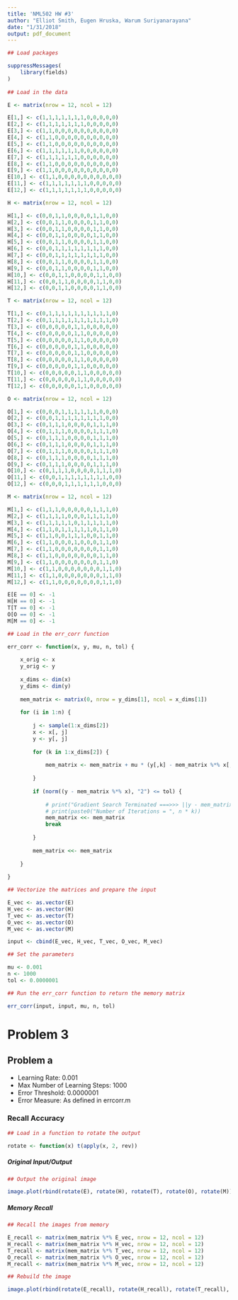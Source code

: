 ```yaml
---
title: 'NML502 HW #3'
author: "Elliot Smith, Eugen Hruska, Warum Suriyanarayana"
date: "1/31/2018"
output: pdf_document
---
```


```r

## Load packages

suppressMessages(
    library(fields)
)
    
## Load in the data

E <- matrix(nrow = 12, ncol = 12)

E[1,] <- c(1,1,1,1,1,1,1,0,0,0,0,0)
E[2,] <- c(1,1,1,1,1,1,1,0,0,0,0,0)
E[3,] <- c(1,1,0,0,0,0,0,0,0,0,0,0)
E[4,] <- c(1,1,0,0,0,0,0,0,0,0,0,0)
E[5,] <- c(1,1,0,0,0,0,0,0,0,0,0,0)
E[6,] <- c(1,1,1,1,1,1,0,0,0,0,0,0)
E[7,] <- c(1,1,1,1,1,1,0,0,0,0,0,0)
E[8,] <- c(1,1,0,0,0,0,0,0,0,0,0,0)
E[9,] <- c(1,1,0,0,0,0,0,0,0,0,0,0)
E[10,] <- c(1,1,0,0,0,0,0,0,0,0,0,0)
E[11,] <- c(1,1,1,1,1,1,1,0,0,0,0,0)
E[12,] <- c(1,1,1,1,1,1,1,0,0,0,0,0)

H <- matrix(nrow = 12, ncol = 12)

H[1,] <- c(0,0,1,1,0,0,0,0,1,1,0,0)
H[2,] <- c(0,0,1,1,0,0,0,0,1,1,0,0)
H[3,] <- c(0,0,1,1,0,0,0,0,1,1,0,0)
H[4,] <- c(0,0,1,1,0,0,0,0,1,1,0,0)
H[5,] <- c(0,0,1,1,0,0,0,0,1,1,0,0)
H[6,] <- c(0,0,1,1,1,1,1,1,1,1,0,0)
H[7,] <- c(0,0,1,1,1,1,1,1,1,1,0,0)
H[8,] <- c(0,0,1,1,0,0,0,0,1,1,0,0)
H[9,] <- c(0,0,1,1,0,0,0,0,1,1,0,0)
H[10,] <- c(0,0,1,1,0,0,0,0,1,1,0,0)
H[11,] <- c(0,0,1,1,0,0,0,0,1,1,0,0)
H[12,] <- c(0,0,1,1,0,0,0,0,1,1,0,0)

T <- matrix(nrow = 12, ncol = 12)

T[1,] <- c(0,1,1,1,1,1,1,1,1,1,1,0)
T[2,] <- c(0,1,1,1,1,1,1,1,1,1,1,0)
T[3,] <- c(0,0,0,0,0,1,1,0,0,0,0,0)
T[4,] <- c(0,0,0,0,0,1,1,0,0,0,0,0)
T[5,] <- c(0,0,0,0,0,1,1,0,0,0,0,0)
T[6,] <- c(0,0,0,0,0,1,1,0,0,0,0,0)
T[7,] <- c(0,0,0,0,0,1,1,0,0,0,0,0)
T[8,] <- c(0,0,0,0,0,1,1,0,0,0,0,0)
T[9,] <- c(0,0,0,0,0,1,1,0,0,0,0,0)
T[10,] <- c(0,0,0,0,0,1,1,0,0,0,0,0)
T[11,] <- c(0,0,0,0,0,1,1,0,0,0,0,0)
T[12,] <- c(0,0,0,0,0,1,1,0,0,0,0,0)

O <- matrix(nrow = 12, ncol = 12)

O[1,] <- c(0,0,0,1,1,1,1,1,1,0,0,0)
O[2,] <- c(0,0,1,1,1,1,1,1,1,1,0,0)
O[3,] <- c(0,1,1,1,0,0,0,0,1,1,1,0)
O[4,] <- c(0,1,1,1,0,0,0,0,1,1,1,0)
O[5,] <- c(0,1,1,1,0,0,0,0,1,1,1,0)
O[6,] <- c(0,1,1,1,0,0,0,0,1,1,1,0)
O[7,] <- c(0,1,1,1,0,0,0,0,1,1,1,0)
O[8,] <- c(0,1,1,1,0,0,0,0,1,1,1,0)
O[9,] <- c(0,1,1,1,0,0,0,0,1,1,1,0)
O[10,] <- c(0,1,1,1,0,0,0,0,1,1,1,0)
O[11,] <- c(0,0,1,1,1,1,1,1,1,1,0,0)
O[12,] <- c(0,0,0,1,1,1,1,1,1,0,0,0)

M <- matrix(nrow = 12, ncol = 12)

M[1,] <- c(1,1,1,0,0,0,0,0,1,1,1,0)
M[2,] <- c(1,1,1,1,0,0,0,1,1,1,1,0)
M[3,] <- c(1,1,1,1,1,0,1,1,1,1,1,0)
M[4,] <- c(1,1,0,1,1,1,1,1,0,1,1,0)
M[5,] <- c(1,1,0,0,1,1,1,0,0,1,1,0)
M[6,] <- c(1,1,0,0,0,1,0,0,0,1,1,0)
M[7,] <- c(1,1,0,0,0,0,0,0,0,1,1,0)
M[8,] <- c(1,1,0,0,0,0,0,0,0,1,1,0)
M[9,] <- c(1,1,0,0,0,0,0,0,0,1,1,0)
M[10,] <- c(1,1,0,0,0,0,0,0,0,1,1,0)
M[11,] <- c(1,1,0,0,0,0,0,0,0,1,1,0)
M[12,] <- c(1,1,0,0,0,0,0,0,0,1,1,0)

E[E == 0] <- -1
H[H == 0] <- -1
T[T == 0] <- -1
O[O == 0] <- -1
M[M == 0] <- -1

## Load in the err_corr function

err_corr <- function(x, y, mu, n, tol) {
    
    x_orig <- x
    y_orig <- y
    
    x_dims <- dim(x)
    y_dims <- dim(y)
    
    mem_matrix <- matrix(0, nrow = y_dims[1], ncol = x_dims[1])
    
    for (i in 1:n) {
        
        j <- sample(1:x_dims[2])
        x <- x[, j]
        y <- y[, j]
        
        for (k in 1:x_dims[2]) {
            
            mem_matrix <- mem_matrix + mu * (y[,k] - mem_matrix %*% x[,k]) %*% x[,k]
            
        }
        
        if (norm((y - mem_matrix %*% x), "2") <= tol) {
            
            # print("Gradient Search Terminated ===>>> ||y - mem_matrix*x|| <= tol")
            # print(paste0("Number of Iterations = ", n * k))
            mem_matrix <<- mem_matrix
            break
            
        }
        
        mem_matrix <<- mem_matrix
        
    }
    
}

## Vectorize the matrices and prepare the input

E_vec <- as.vector(E)
H_vec <- as.vector(H)
T_vec <- as.vector(T)
O_vec <- as.vector(O)
M_vec <- as.vector(M)

input <- cbind(E_vec, H_vec, T_vec, O_vec, M_vec)

## Set the parameters

mu <- 0.001
n <- 1000
tol <- 0.0000001

## Run the err_corr function to return the memory matrix

err_corr(input, input, mu, n, tol)

```

# Problem 3

## Problem a

* Learning Rate: 0.001
* Max Number of Learning Steps: 1000
* Error Threshold: 0.0000001
* Error Measure: As defined in errcorr.m

### Recall Accuracy

```r

## Load in a function to rotate the output

rotate <- function(x) t(apply(x, 2, rev))

```

##### Original Input/Output

```r

## Output the original image

image.plot(rbind(rotate(E), rotate(H), rotate(T), rotate(O), rotate(M)), nlevel = 2)

```

##### Memory Recall

```r

## Recall the images from memory

E_recall <- matrix(mem_matrix %*% E_vec, nrow = 12, ncol = 12)
H_recall <- matrix(mem_matrix %*% H_vec, nrow = 12, ncol = 12)
T_recall <- matrix(mem_matrix %*% T_vec, nrow = 12, ncol = 12)
O_recall <- matrix(mem_matrix %*% O_vec, nrow = 12, ncol = 12)
M_recall <- matrix(mem_matrix %*% M_vec, nrow = 12, ncol = 12)

## Rebuild the image

image.plot(rbind(rotate(E_recall), rotate(H_recall), rotate(T_recall), rotate(O_recall), rotate(M_recall)), nlevel = 2)

```

















